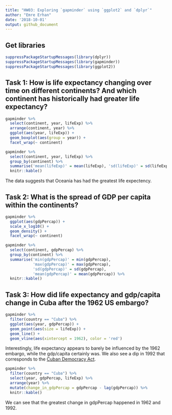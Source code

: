 ```yaml
---
title: "HW03: Exploring `gapminder` using `ggplot2` and `dplyr`"
author: "Emre Erhan"
date: '2018-10-01'
output: github_document
---
```


## Get libraries
```r
suppressPackageStartupMessages(library(dplyr))
suppressPackageStartupMessages(library(gapminder))
suppressPackageStartupMessages(library(ggplot2))
```

## Task 1: How is life expectancy changing over time on different continents? And which continent has historically had greater life expectancy?

```r
gapminder %>%
  select(continent, year, lifeExp) %>%
  arrange(continent, year) %>%
  ggplot(aes(year, lifeExp)) +
  geom_boxplot(aes(group = year)) +
  facet_wrap(~ continent)
```

```r
gapminder %>%
  select(continent, year, lifeExp) %>%
  group_by(continent) %>%
  summarise('mean(lifeExp)' = mean(lifeExp), 'sd(lifeExp)' = sd(lifeExp)) %>%
  knitr::kable()
```

The data suggests that Oceania has had the greatest life expectency.

## Task 2: What is the spread of GDP per capita within the continents?


```r
gapminder %>%
  ggplot(aes(gdpPercap)) +
  scale_x_log10() +
  geom_density() +
  facet_wrap(~ continent)
```
```r
gapminder %>%
  select(continent, gdpPercap) %>%
  group_by(continent) %>%
  summarise('min(gdpPercap)' = min(gdpPercap),
            'max(gdpPercap)' = max(gdpPercap),
            'sd(gdpPercap)' = sd(gdpPercap),
            'mean(gdpPercap)' = mean(gdpPercap)) %>%
  knitr::kable()
```

## Task 3: How did life expectancy and gdp/capita change in Cuba after the 1962 US embargo? 

```r
gapminder %>%
  filter(country == "Cuba") %>%
  ggplot(aes(year, gdpPercap)) +
  geom_point(aes(size = lifeExp)) +
  geom_line() +
  geom_vline(aes(xintercept = 1962), color = 'red')
```

Interestingly, life expectancy appears to barely be influenced by the 1962 embargo, while the gdp/capita certainly was. We also see a dip in 1992 that corresponds to the [Cuban Democracy Act](https://en.wikipedia.org/wiki/Cuban_Democracy_Act).

```r
gapminder %>%
  filter(country == "Cuba") %>%
  select(year, gdpPercap, lifeExp) %>%
  arrange(year) %>%
  mutate(change_in_gdpPercap = gdpPercap - lag(gdpPercap)) %>%
  knitr::kable()
```

We can see that the greatest change in gdpPercap happened in 1962 and 1992.